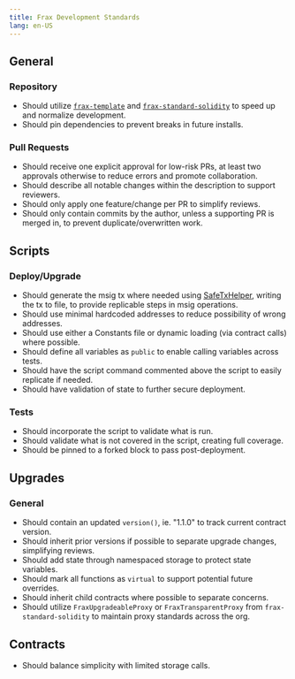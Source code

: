 ```yaml
---
title: Frax Development Standards
lang: en-US
---
```


## General

### Repository

- Should utilize [`frax-template`](https://github.com/FraxFinance/frax-template) and [`frax-standard-solidity`](https://github.com/FraxFinance/frax-standard-solidity) to speed up and normalize development.
- Should pin dependencies to prevent breaks in future installs.

### Pull Requests

- Should receive one explicit approval for low-risk PRs, at least two approvals otherwise to reduce errors and promote collaboration.
- Should describe all notable changes within the description to support reviewers.
- Should only apply one feature/change per PR to simplify reviews.
- Should only contain commits by the author, unless a supporting PR is merged in, to prevent duplicate/overwritten work.

## Scripts

### Deploy/Upgrade

- Should generate the msig tx where needed using [SafeTxHelper](https://github.com/FraxFinance/frax-standard-solidity/blob/master/src/SafeTxHelper.sol), writing the tx to file, to provide replicable steps in msig operations.
- Should use minimal hardcoded addresses to reduce possibility of wrong addresses.
 - Should use either a Constants file or dynamic loading (via contract calls) where possible.
- Should define all variables as `public` to enable calling variables across tests.
- Should have the script command commented above the script to easily replicate if needed.
- Should have validation of state to further secure deployment.

### Tests

- Should incorporate the script to validate what is run.
- Should validate what is not covered in the script, creating full coverage.
- Should be pinned to a forked block to pass post-deployment.

## Upgrades

### General

- Should contain an updated `version()`, ie. "1.1.0" to track current contract version.
- Should inherit prior versions if possible to separate upgrade changes, simplifying reviews.
- Should add state through namespaced storage to protect state variables.
- Should mark all functions as `virtual` to support potential future overrides.
- Should inherit child contracts where possible to separate concerns.
- Should utilize `FraxUpgradeableProxy` or `FraxTransparentProxy` from `frax-standard-solidity` to maintain proxy standards across the org.

## Contracts

- Should balance simplicity with limited storage calls.
